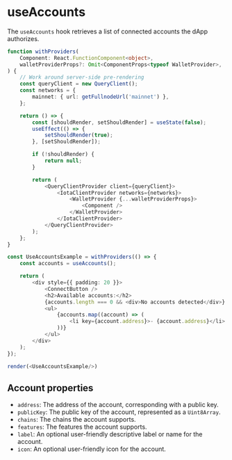 # useAccounts

The `useAccounts` hook retrieves a list of connected accounts the dApp authorizes.

```ts live noInline
function withProviders(
    Component: React.FunctionComponent<object>,
    walletProviderProps?: Omit<ComponentProps<typeof WalletProvider>, 'children'>,
) {
    // Work around server-side pre-rendering
    const queryClient = new QueryClient();
    const networks = {
        mainnet: { url: getFullnodeUrl('mainnet') },
    };

    return () => {
        const [shouldRender, setShouldRender] = useState(false);
        useEffect(() => {
            setShouldRender(true);
        }, [setShouldRender]);

        if (!shouldRender) {
            return null;
        }

        return (
            <QueryClientProvider client={queryClient}>
                <IotaClientProvider networks={networks}>
                    <WalletProvider {...walletProviderProps}>
                        <Component />
                    </WalletProvider>
                </IotaClientProvider>
            </QueryClientProvider>
        );
    };
}

const UseAccountsExample = withProviders(() => {
    const accounts = useAccounts();

    return (
        <div style={{ padding: 20 }}>
            <ConnectButton />
            <h2>Available accounts:</h2>
            {accounts.length === 0 && <div>No accounts detected</div>}
            <ul>
                {accounts.map((account) => (
                    <li key={account.address}>- {account.address}</li>
                ))}
            </ul>
        </div>
    );
});

render(<UseAccountsExample/>)
```

## Account properties

-   `address`: The address of the account, corresponding with a public key.
-   `publicKey`: The public key of the account, represented as a `Uint8Array`.
-   `chains`: The chains the account supports.
-   `features`: The features the account supports.
-   `label`: An optional user-friendly descriptive label or name for the account.
-   `icon`: An optional user-friendly icon for the account.

